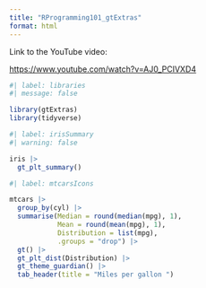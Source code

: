 ```yaml
---
title: "RProgramming101_gtExtras"
format: html
---
```


Link to the YouTube video:

<https://www.youtube.com/watch?v=AJ0_PCIVXD4>

```r
#| label: libraries
#| message: false

library(gtExtras)
library(tidyverse)
```

```r
#| label: irisSummary
#| warning: false

iris |> 
  gt_plt_summary()
```

```r
#| label: mtcarsIcons

mtcars |> 
  group_by(cyl) |> 
  summarise(Median = round(median(mpg), 1),
            Mean = round(mean(mpg), 1),
            Distribution = list(mpg),
            .groups = "drop") |> 
  gt() |> 
  gt_plt_dist(Distribution) |> 
  gt_theme_guardian() |> 
  tab_header(title = "Miles per gallon ")
```













